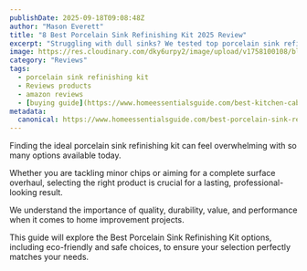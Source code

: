 ```yaml
---
publishDate: 2025-09-18T09:08:48Z
author: "Mason Everett"
title: "8 Best Porcelain Sink Refinishing Kit 2025 Review"
excerpt: "Struggling with dull sinks? We tested top porcelain sink refinishing kits to help you choose. Find durable, high-quality options for a like-new finish."
image: https://res.cloudinary.com/dky6urpy2/image/upload/v1758100108/blog_image_1758100108_emstuw.webp
category: "Reviews"
tags:
  - porcelain sink refinishing kit
  - Reviews products
  - amazon reviews
  - [buying guide](https://www.homeessentialsguide.com/best-kitchen-cabinet-refinishing-kit)
metadata:
  canonical: https://www.homeessentialsguide.com/best-porcelain-sink-refinishing-kit
---
```



<p>
  Finding the ideal porcelain sink refinishing kit can feel overwhelming with so many options available today.
</p>
<p>
  Whether you are tackling minor chips or aiming for a complete surface overhaul, selecting the right product is crucial for a lasting, professional-looking result.
</p>
<p>
  We understand the importance of quality, durability, value, and performance when it comes to home improvement projects.
</p>
<p>
  This guide will explore the Best Porcelain Sink Refinishing Kit options, including eco-friendly and safe choices, to ensure your selection perfectly matches your needs.
